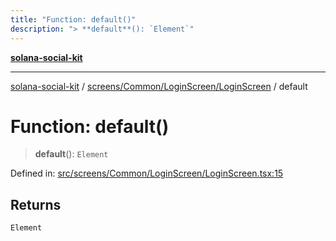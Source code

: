 ```yaml
---
title: "Function: default()"
description: "> **default**(): `Element`"
---
```


[**solana-social-kit**](../../../../../README.mdx)

***

[solana-social-kit](../../../../../README.mdx) / [screens/Common/LoginScreen/LoginScreen](../README.mdx) / default

# Function: default()

> **default**(): `Element`

Defined in: [src/screens/Common/LoginScreen/LoginScreen.tsx:15](https://github.com/SendArcade/solana-social-starter/blob/bd4b3556b8f469c27ebb06f4df65b3a36b43ba3b/src/screens/Common/LoginScreen/LoginScreen.tsx#L15)

## Returns

`Element`
